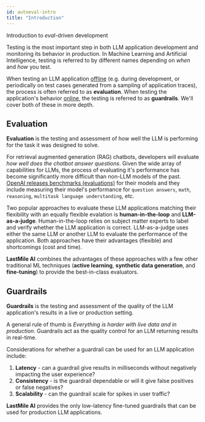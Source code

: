 ```yaml
---
id: autoeval-intro
title: "Introduction"
---
```



Introduction to *eval*-driven development

Testing is the most important step in both LLM application development and monitoring its behavior in production. In Machine Learning and Artificial Intelligence, testing is referred to by different names depending on _when_ and _how_ you test. 

When testing an LLM application <u>offline</u> (e.g. during development, or periodically on test cases generated from a sampling of application traces), the process is often referred to as **evaluation**. 
When testing the application's behavior <u>online</u>, the testing is referred to as **guardrails**. We'll cover both of these in more depth.

## Evaluation

**Evaluation** is the testing and assessment of how well the LLM is performing for the task it was designed to solve.

For retrieval augmented generation (RAG) chatbots, developers will evaluate _how well does the chatbot answer questions_. Given the wide array of capabilities for LLMs, the process of evaluating it's performance has become significantly more difficult than non-LLM models of the past. [OpenAI releases benchmarks (evaluations)](https://github.com/openai/simple-evals?tab=readme-ov-file#benchmark-results) for their models and they include measuring their model's performance for `question answers`, `math`, `reasoning`, `multitask language understanding`, etc.

Two popular approaches to evaluate these LLM applications matching their flexibility with an equally flexible evalation is **human-in-the-loop** and **LLM-as-a-judge**. Human-in-the-loop relies on subject matter experts to label and verify whether the LLM application is correct. LLM-as-a-judge uses either the same LLM or another LLM to evaluate the performance of the application. Both approaches have their advantages (flexible) and shortcomings (cost and time).

**LastMile AI** combines the advantages of these approaches with a few other traditional ML techniques (**active learning**, **synthetic data generation**, and **fine-tuning**) to provide the best-in-class evaluators.

## Guardrails

**Guardrails** is the testing and assessment of the quality of the LLM application's results in a live or production setting.

A general rule of thumb is _Everything is harder with live data and in production_. Guardrails act as the quality control for an LLM returning results in real-time.

Considerations for whether a guardrail can be used for an LLM application include:

1. **Latency** - can a guardrail give results in milliseconds without negatively impacting the user experience?
2. **Consistency** - is the guardrail dependable or will it give false positives or false negatives?
3. **Scalability** - can the guardrail scale for spikes in user traffic?

**LastMile AI** provides the only low-latency fine-tuned guardrails that can be used for production LLM applications.

